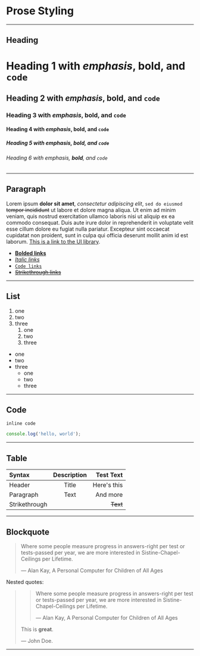 # Prose Styling

---

## Heading

# Heading 1 with _emphasis_, **bold**, and `code`

## Heading 2 with _emphasis_, **bold**, and `code`

### Heading 3 with _emphasis_, **bold**, and `code`

#### Heading 4 with _emphasis_, **bold**, and `code`

##### Heading 5 with _emphasis_, **bold**, and `code`

###### Heading 6 with _emphasis_, **bold**, and `code`

---

## Paragraph

Lorem ipsum **dolor sit amet**, _consectetur adipiscing elit_, `sed do eiusmod` ~~tempor incididunt~~ ut labore et dolore magna aliqua. Ut enim ad minim veniam, quis nostrud exercitation ullamco laboris nisi ut aliquip ex ea commodo consequat. Duis aute irure dolor in reprehenderit in voluptate velit esse cillum dolore eu fugiat nulla pariatur. Excepteur sint occaecat cupidatat non proident, sunt in culpa qui officia deserunt mollit anim id est laborum. [This is a link to the UI library](/dev__/ui).

- [**Bolded links**](/)
- [_Italic links_](/)
- [`Code links`](/)
- [~~Strikethrough links~~](/)

---

## List

1. one
1. two
1. three
   1. one
   1. two
   1. three

- one
- two
- three
  - one
  - two
  - three

---

## Code

`inline code`

```js
console.log('hello, world');
```

---

## Table

| Syntax        | Description |   Test Text |
| :------------ | :---------: | ----------: |
| Header        |    Title    | Here's this |
| Paragraph     |    Text     |    And more |
| Strikethrough |             |    ~~Text~~ |

---

## Blockquote

> Where some people measure progress in answers-right per test or tests-passed per year, we are more interested in Sistine-Chapel-Ceilings per Lifetime.
>
> — Alan Kay, A Personal Computer for Children of All Ages

Nested quotes:

> > Where some people measure progress in answers-right per test or tests-passed per year, we are more interested in Sistine-Chapel-Ceilings per Lifetime.
> >
> > — Alan Kay, A Personal Computer for Children of All Ages
>
> This is **great**.
>
> — John Doe.

---
